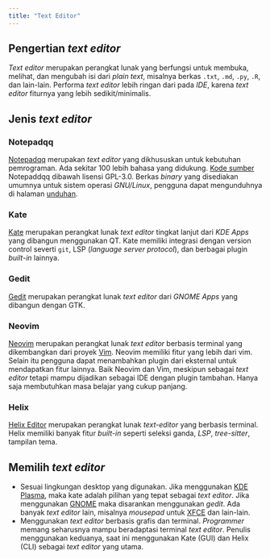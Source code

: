 ```yaml
---
title: "Text Editor"
---
```


## Pengertian *text editor*

*Text editor* merupakan perangkat lunak yang berfungsi untuk membuka, melihat, dan mengubah isi dari *plain text*, misalnya berkas `.txt`, `.md`, `.py`, `.R`, dan lain-lain. Performa *text editor* lebih ringan dari pada *IDE*, karena *text editor* fiturnya yang lebih sedikit/minimalis.

## Jenis *text editor*

### Notepadqq

[Notepadqq](https://notepadqq.com/s) merupakan *text editor* yang dikhususkan untuk kebutuhan pemrograman. Ada sekitar 100 lebih bahasa yang didukung. [Kode sumber](https://github.com/notepadqq/notepadqq) Notepaddqq dibawah lisensi GPL-3.0. Berkas *binary* yang disediakan umumnya untuk sistem operasi *GNU/Linux*, pengguna dapat mengunduhnya di halaman [unduhan](https://notepadqq.com/wp/download).

### Kate

[Kate](https://kate-editor.org) merupakan perangkat lunak *text editor* tingkat lanjut dari *KDE Apps* yang dibangun menggunakan QT. Kate memiliki integrasi dengan version control severti `git`, LSP (*language server protocol*), dan berbagai plugin *built-in* lainnya.

### Gedit

[Gedit](https://wiki.gnome.org/Apps/Gedit) merupakan perangkat lunak *text editor* dari *GNOME Apps* yang dibangun dengan GTK.

### Neovim

[Neovim](https://neovim.io) merupakan perangkat lunak *text editor* berbasis terminal yang dikembangkan dari proyek [Vim](https://www.vim.org). Neovim memiliki fitur yang lebih dari vim. Selain itu pengguna dapat menambahkan plugin dari eksternal untuk mendapatkan fitur lainnya. Baik Neovim dan Vim, meskipun sebagai *text editor* tetapi mampu dijadikan sebagai IDE dengan plugin tambahan. Hanya saja membutuhkan masa belajar yang cukup panjang.

### Helix

[Helix Editor](helix-editor.com) merupakan perangkat lunak *text-editor* yang berbasis terminal. Helix memiliki banyak fitur *built-in* seperti seleksi ganda, *LSP*, *tree-sitter*, tampilan tema.

## Memilih *text editor*

* Sesuai lingkungan desktop yang digunakan. Jika menggunakan [KDE Plasma](https://kde.org/plasma-desktop), maka kate adalah pilihan yang tepat sebagai *text editor*. Jika menggunakan [GNOME](https://www.gnome.org) maka disarankan menggunakan *gedit*. Ada banyak *text editor* lain, misalnya *mousepad* untuk [XFCE](https://xfce.org) dan lain-lain.
* Menggunakan *text editor* berbasis grafis dan terminal. *Programmer* memang seharusnya mampu beradaptasi terminal *text editor*. Penulis menggunakan keduanya, saat ini menggunakan Kate (GUI) dan Helix (CLI) sebagai *text editor* yang utama.